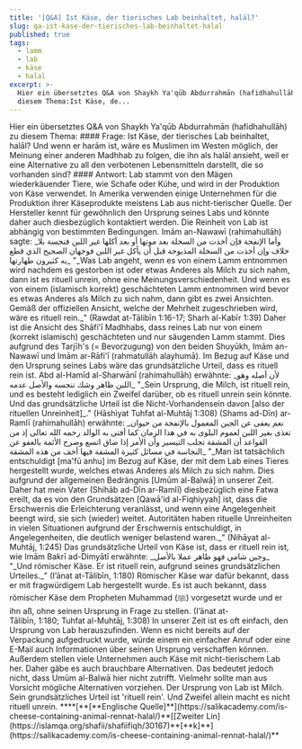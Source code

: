 ```yaml
---
title: '[Q&A] Ist Käse, der tierisches Lab beinhaltet, halāl?'
slug: qa-ist-kase-der-tierisches-lab-beinhaltet-halal
published: true
tags:
  - lamm
  - lab
  - käse
  - halal
excerpt: >-
  Hier ein übersetztes Q&A von Shaykh Ya'qūb Abdurrahmān (hafidhahullāh) zu
  diesem Thema:Ist Käse, de...
---
```


Hier ein übersetztes Q\&A von Shaykh Ya'qūb Abdurrahmān (hafidhahullāh) zu diesem Thema:
\#### Frage:
Ist Käse, der tierisches Lab beinhaltet, halāl? Und wenn er harām ist, wäre es Muslimen im Westen möglich, der Meinung einer anderen Madhhab zu folgen, die ihn als halāl ansieht, weil er eine Alternative zu all den verbotenen Lebensmitteln darstellt, die so vorhanden sind?
\#### Antwort:
Lab stammt von den Mägen wiederkäuender Tiere, wie Schafe oder Kühe, und wird in der Produktion von Käse verwendet. In Amerika verwenden einige Unternehmen für die Produktion ihrer Käseprodukte meistens Lab aus nicht-tierischer Quelle. Der Hersteller kennt für gewöhnlich den Ursprung seines Labs und könnte daher auch diesbezüglich kontaktiert werden.
Die Reinheit von Lab ist abhängig von bestimmten Bedingungen. Imām an-Nawawī (rahimahullāh) sagte:
\_وأما الإنفحة فإن أخذت من السخلة بعد موتها أو بعد أكلها غير اللبن فنجسة بلا خلاف وإن أخذت من السخلة المذبوحة قبل أن يأكل غير اللبن فوجهان الصحيح الذي قطع به كثيرون طهارتها\_
"\_Was Lab angeht, wenn es von einem Lamm entnommen wird nachdem es gestorben ist oder etwas Anderes als Milch zu sich nahm, dann ist es rituell unrein, ohne eine Meinungsverschiedenheit. Und wenn es von einem (islamisch korrekt) geschächteten Lamm entnommen wird bevor es etwas Anderes als Milch zu sich nahm, dann gibt es zwei Ansichten. Gemäß der offiziellen Ansicht, welche der Mehrheit zugeschrieben wird, wäre es rituell rein.\_" (Rawdat at-Tālibīn 1:16-17; Sharh al-Kabīr 1:39)
Daher ist die Ansicht des Shāfi'ī Madhhabs, dass reines Lab nur von einem (korrekt islamisch) geschächteten und nur säugenden Lamm stammt. Dies aufgrund des Tarjīh's (= Bevorzugung) von den beiden Shuyūkh, Imām an-Nawawī und Imām ar-Rāfi'ī (rahmatullāh alayhumā).
Im Bezug auf Käse und den Ursprung seines Labs wäre das grundsätzliche Urteil, dass es rituell rein ist. Abd al-Hamīd al-Sharwānī (rahimahullāh) erwähnte:
\_لأن أصله وهو اللبن طاهر وشك تنجسه والأصل عدمه\_
"\_Sein Ursprung, die Milch, ist rituell rein, und es besteht lediglich ein Zweifel darüber, ob es rituell unrein sein könnte. Und das grundsätzliche Urteil ist die Nicht-Vorhandensein davon \[also der rituellen Unreinheit]\_." (Hāshiyat Tuhfat al-Muhtāj 1:308)
(Shams ad-Dīn) ar-Ramlī (rahimahullāh) erwähnte:
\_نعم يعفى عن الجبن المعمول بالإنفحة من حيوان تغذى بغير اللبن لعموم البلوى به في هذا الزمان كما أفتى به الوالد رحمه الله تعالى إذ من القواعد أن المشقة تجلب التيسير وأن الأمر إذا ضاق اتسع وصرح الأئمة بالعفو عن النجاسة في مسائل كثيرة المشقة فيها أخف من هذه المشقة\_
"\_Man ist tatsächlich entschuldigt \[ma'fū anhu] im Bezug auf Käse, der mit dem Lab eines Tieres hergestellt wurde, welches etwas Anderes als Milch zu sich nahm. Dies aufgrund der allgemeinen Bedrängnis \[Umūm al-Balwā] in unserer Zeit. Daher hat mein Vater (Shihāb ad-Dīn ar-Ramlī) diesbezüglich eine Fatwa ereilt, da es von den Grundsätzen \[Qawā'id al-Fiqhiyyah] ist, dass die Erschwernis die Erleichterung veranlässt, und wenn eine Angelegenheit beengt wird, sie sich (wieder) weitet. Autoritäten haben rituelle Unreinheiten in vielen Situationen aufgrund der Erschwernis entschuldigt, in Angelegenheiten, die deutlich weniger belastend waren.\_" (Nihāyat al-Muhtāj, 1:245)
Das grundsätzliche Urteil von Käse ist, dass er rituell rein ist, wie Imām Bakrī ad-Dimyātī erwähnte:
\_وجبن شامي فهو طاهر عملا بالأصل\_
"\_Und römischer Käse. Er ist rituell rein, aufgrund seines grundsätzlichen Urteiles.\_" (I’ānat at-Tālibīn, 1:180)
Römischer Käse war dafür bekannt, dass er mit fragwürdigem Lab hergestellt wurde. Es ist auch bekannt, dass römischer Käse dem Propheten Muhammad (ﷺ) vorgesetzt wurde und er ihn aß, ohne seinen Ursprung in Frage zu stellen. (I’ānat at-Tālibīn, 1:180; Tuhfat al-Muhtāj, 1:308)
In unserer Zeit ist es oft einfach, den Ursprung von Lab herauszufinden. Wenn es nicht bereits auf der Verpackung aufgedruckt wurde, würde einem ein einfacher Anruf oder eine E-Mail auch Informationen über seinen Ursprung verschaffen können. Außerdem stellen viele Unternehmen auch Käse mit nicht-tierischem Lab her. Daher gäbe es auch brauchbare Alternativen. Das bedeutet jedoch nicht, dass Umūm al-Balwā hier nicht zutrifft. Vielmehr sollte man aus Vorsicht mögliche Alternativen vorziehen. Der Ursprung von Lab ist Milch. Sein grundsätzliches Urteil ist 'rituell rein'. Und Zweifel allein macht es nicht rituell unrein.
\*\*\*\*\[\*\*\[\*\*Englische Quelle]\*\*]\(https\://salikacademy.com/is-cheese-containing-animal-rennat-halal/)\*\*\[\[Zweiter Lin]\(https\://islamqa.org/shafii/shafiifiqh/30167)\*\*\[\*\*k]\*\*]\(https\://salikacademy.com/is-cheese-containing-animal-rennat-halal/)\*\*
